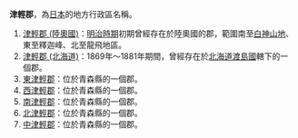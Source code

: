 '''津輕郡'''，為[[日本|日本]]的地方行政區名稱。

# [[津輕郡_(陸奧國)|津輕郡 (陸奧國)]]：[[明治時期|明治時期]]初期曾經存在於陸奧國的郡，範圍南至[[白神山地|白神山地]]、東至釋迦峰、北至龍飛地區。
# [[津輕郡_(北海道)|津輕郡 (北海道)]]：1869年～1881年期間，曾經存在於[[北海道|北海道]][[渡島國|渡島國]]轄下的一個郡。
# [[東津輕郡|東津輕郡]]：位於青森縣的一個郡。
# [[西津輕郡|西津輕郡]]：位於青森縣的一個郡。 
# [[南津輕郡|南津輕郡]]：位於青森縣的一個郡。
# [[北津輕郡|北津輕郡]]：位於青森縣的一個郡。
# [[中津輕郡|中津輕郡]]：位於青森縣的一個郡。

{{disambig|J津|Cat=三字日本地名消歧義}}